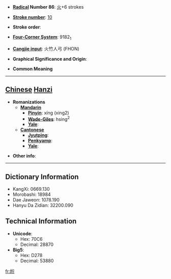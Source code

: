 * '''[[Wiktionary:Chinese radical index| Radical]] Number 86''': [[Wiktionary:Chinese radical index 火|火]]+6 strokes

* '''[[Wiktionary:Chinese total strokes index|Stroke number]]''': [[Wiktionary:Chinese total strokes index 10|10]]

* '''Stroke order''': 

* '''[[Wiktionary:Chinese four corner index|Four-Corner System]]''': 9182<sub>1</sub>

* '''[[Wiktionary:Chinese Cangjie index|Cangjie input]]''': 火竹人弓 (FHON)

* '''Graphical Significance and Origin''': 

* '''Common Meaning'''

----

== [[Chinese]] [[Hanzi]] ==

* '''Romanizations'''
** '''[[Mandarin]]'''
*** '''[[Pinyin]]''': xíng (xing2)
*** '''[[Wade-Giles]]''': hsing<sup>2</sup>
*** '''[[Yale]]''': 
** '''[[Cantonese]]'''
*** '''[[Jyutping]]''':
*** '''[[Penkyamp]]''': 
*** '''[[Yale]]''': 

* '''Other info''': 

----

== Dictionary Information ==

* KangXi: 0669.130
* Morobashi: 18984
* Dae Jaweon: 1078.190
* Hanyu Da Zidian: 32200.090

== Technical Information ==

* '''Unicode''':
** Hex: 70C6
** Decimal: 28870
* '''Big5''':
** Hex: D278
** Decimal: 53880

[[fr:烆]]